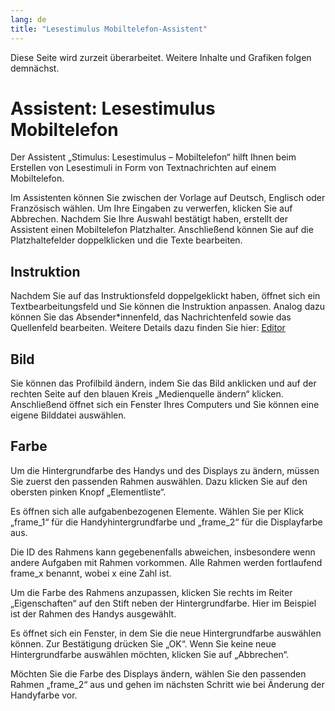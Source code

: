 ```yaml
---
lang: de
title: "Lesestimulus Mobiltelefon-Assistent"
---
```


::: {.callout-caution}
Diese Seite wird zurzeit überarbeitet. Weitere Inhalte und Grafiken folgen demnächst.
:::

# Assistent: Lesestimulus Mobiltelefon

Der Assistent „Stimulus: Lesestimulus – Mobiltelefon“ hilft Ihnen beim Erstellen von Lesestimuli in Form von Textnachrichten auf einem Mobiltelefon. 

Im Assistenten können Sie zwischen der Vorlage auf Deutsch, Englisch oder Französisch wählen. Um Ihre Eingaben zu verwerfen, klicken Sie auf Abbrechen. 
Nachdem Sie Ihre Auswahl bestätigt haben, erstellt der Assistent einen Mobiltelefon Platzhalter. Anschließend können Sie auf die Platzhaltefelder doppelklicken und die Texte bearbeiten.

## Instruktion
 
Nachdem Sie auf das Instruktionsfeld doppelgeklickt haben, öffnet sich ein Textbearbeitungsfeld und Sie können die Instruktion anpassen. Analog dazu können Sie das Absender*innenfeld, das Nachrichtenfeld sowie das Quellenfeld bearbeiten. 
Weitere Details dazu finden Sie hier: [Editor](../../Medienelemente/Text/index.qmd)

## Bild
 
Sie können das Profilbild ändern, indem Sie das Bild anklicken und auf der rechten Seite auf den blauen Kreis „Medienquelle ändern“ klicken. Anschließend öffnet sich ein Fenster Ihres Computers und Sie können eine eigene Bilddatei auswählen.

## Farbe
 
Um die Hintergrundfarbe des Handys und des Displays zu ändern, müssen Sie zuerst den passenden Rahmen auswählen. Dazu klicken Sie auf den obersten pinken Knopf „Elementliste“.

Es öffnen sich alle aufgabenbezogenen Elemente. Wählen Sie per Klick „frame_1“ für die Handyhintergrundfarbe und „frame_2“ für die Displayfarbe aus.

::: {.callout-note}
Die ID des Rahmens kann gegebenenfalls abweichen, insbesondere wenn andere Aufgaben mit Rahmen vorkommen. Alle Rahmen werden fortlaufend frame_x benannt, wobei x eine Zahl ist.
::: 

Um die Farbe des Rahmens anzupassen, klicken Sie rechts im Reiter „Eigenschaften“ auf den Stift neben der Hintergrundfarbe. Hier im Beispiel ist der Rahmen des Handys ausgewählt.

Es öffnet sich ein Fenster, in dem Sie die neue Hintergrundfarbe auswählen können. Zur Bestätigung drücken Sie „OK“. Wenn Sie keine neue Hintergrundfarbe auswählen möchten, klicken Sie auf „Abbrechen“.

Möchten Sie die Farbe des Displays ändern, wählen Sie den passenden Rahmen „frame_2“ aus und gehen im nächsten Schritt wie bei Änderung der Handyfarbe vor. 
